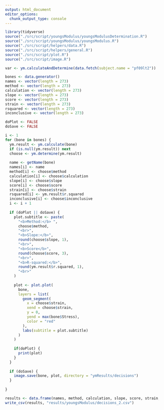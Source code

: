 ```yaml
---
output: html_document
editor_options: 
  chunk_output_type: console
---
```



```r
library(tidyverse)
source("./src/script/youngsModulus/youngsModulusDetermination.R")
source("./src/script/youngsModulus/youngsModulus.R")
source("./src/script/helpers/data.R")
source("./src/script/helpers/general.R")
source("./src/script/plot.R")
source("./src/script/image.R")
```

```r
var <- ym.calculateAndDetermine(data.fetch(subject.name = "pf09lt2"))
```



```r
bones <- data.generator()
names <- vector(length = 273)
method <- vector(length = 273)
calculation <- vector(length = 273)
slope <- vector(length = 273)
score <- vector(length = 273)
strain <- vector(length = 273)
rsquared <- vector(length = 273)
inconclusive <- vector(length = 273)
```

```r
doPlot <- FALSE
doSave <- FALSE

i <- 1
for (bone in bones) {
  ym.result <- ym.calculate(bone)
  if (is.null(ym.result)) next
  choose <- ym.determine(ym.result)
  
  name <- getName(bone)
  names[i] <- name
  method[i] <- choose$method
  calculation[i] <- choose$calculation
  slope[i] <- choose$slope
  score[i] <- choose$score
  strain[i] <- choose$strain
  rsquared[i] <- ym.result$r.squared
  inconclusive[i] <- choose$inconclusive
  i <- i + 1
  
  if (doPlot || doSave) {
    plot.subtitle <- paste(
      "<b>Method:</b> ",
      choose$method,
      "<br>",
      "<b>Slope:</b>",
      round(choose$slope, 1),
      "<br>",
      "<b>Score</b>",
      round(choose$score, 3),
      "<br>",
      "<b>R-squared:</b>",
      round(ym.result$r.squared, 1),
      "<br>"
    )
    
    plot <- plot.plot(
      bone,
      layers = list(
        geom_segment(
          x = choose$strain,
          xend = choose$strain,
          y = 0,
          yend = max(bone$Stress),
          color = "red"
        ),
        labs(subtitle = plot.subtitle)
      )
    )
    
    if(doPlot) {
      print(plot)
    }
  }
  
  if (doSave) {
    image.save(bone, plot, directory = "ymResults/decisions")
  }
  
}
```

```r
results <- data.frame(names, method, calculation, slope, score, strain, rsquared, inconclusive)
write_csv(results, "results/youngsModulus/decisions_2.csv")
```


